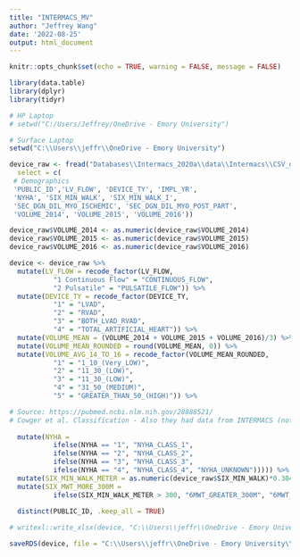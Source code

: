 ```yaml
---
title: "INTERMACS_MV"
author: "Jeffrey Wang"
date: '2022-08-25'
output: html_document
---
```


```r
knitr::opts_chunk$set(echo = TRUE, warning = FALSE, message = FALSE)
```

```r
library(data.table)
library(dplyr)
library(tidyr)
```

```r
# HP Laptop
# setwd("C:/Users/Jeffrey/OneDrive - Emory University")

# Surface Laptop
setwd("C:\\Users\\jeffr\\OneDrive - Emory University")

device_raw <- fread("Databases\\Intermacs_2020a\\data\\Intermacs\\CSV_data\\device.csv",
  select = c(
 # Demographics
 'PUBLIC_ID','LV_FLOW', 'DEVICE_TY', 'IMPL_YR', 
 'NYHA', 'SIX_MIN_WALK', 'SIX_MIN_WALK_I',
 'SEC_DGN_DIL_MYO_ISCHEMIC', 'SEC_DGN_DIL_MYO_POST_PART',
 'VOLUME_2014', 'VOLUME_2015', 'VOLUME_2016'))

device_raw$VOLUME_2014 <- as.numeric(device_raw$VOLUME_2014)
device_raw$VOLUME_2015 <- as.numeric(device_raw$VOLUME_2015)
device_raw$VOLUME_2016 <- as.numeric(device_raw$VOLUME_2016)

```

```r
device <- device_raw %>%
  mutate(LV_FLOW = recode_factor(LV_FLOW,
           "1 Continuous Flow" = "CONTINUOUS_FLOW",
           "2 Pulsatile" = "PULSATILE_FLOW")) %>%
  mutate(DEVICE_TY = recode_factor(DEVICE_TY,
           "1" = "LVAD",
           "2" = "RVAD",
           "3" = "BOTH_LVAD_RVAD",
           "4" = "TOTAL_ARTIFICIAL_HEART")) %>%
  mutate(VOLUME_MEAN = (VOLUME_2014 + VOLUME_2015 + VOLUME_2016)/3) %>%
  mutate(VOLUME_MEAN_ROUNDED = round(VOLUME_MEAN, 0)) %>%
  mutate(VOLUME_AVG_14_TO_16 = recode_factor(VOLUME_MEAN_ROUNDED, 
           "1" = "1_10_(Very_LOW)",
           "2" = "11_30_(LOW)",
           "3" = "11_30_(LOW)",
           "4" = "31_50_(MEDIUM)",
           "5" = "GREATER_THAN_50_(HIGH)")) %>%

# Source: https://pubmed.ncbi.nlm.nih.gov/28888521/
# Cowger et al. Classification - Also they had data from INTERMACS (not in biolincc)
  
  mutate(NYHA = 
           ifelse(NYHA == "1", "NYHA_CLASS_1",
           ifelse(NYHA == "2", "NYHA_CLASS_2",
           ifelse(NYHA == "3", "NYHA_CLASS_3",
           ifelse(NYHA == "4", "NYHA_CLASS_4", "NYHA_UNKNOWN"))))) %>%
  mutate(SIX_MIN_WALK_METER = as.numeric(device_raw$SIX_MIN_WALK)*0.3048) %>%
  mutate(SIX_MWT_MORE_300M = 
           ifelse(SIX_MIN_WALK_METER > 300, "6MWT_GREATER_300M", "6MWT_NOT_GREATER_300M")) %>%
  
  distinct(PUBLIC_ID, .keep_all = TRUE)
```

```r
# writexl::write_xlsx(device, "C:\\Users\\jeffr\\OneDrive - Emory University\\Research Projects\\Morris - INTERMACS\\INTERMACS\\c_DATA\\DEVICE.xlsx")

saveRDS(device, file = "C:\\Users\\jeffr\\OneDrive - Emory University\\Research Projects\\Morris - INTERMACS\\INTERMACS\\c_DATA\\DEVICE.RDS")
```

